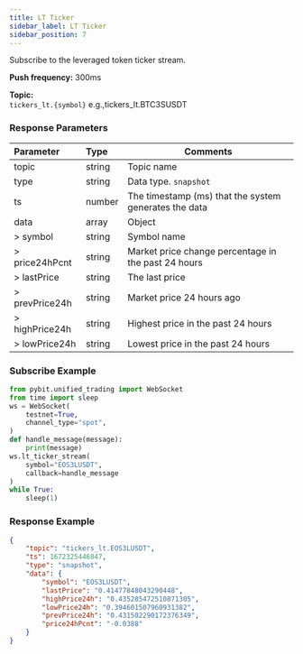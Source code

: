 ```yaml
---
title: LT Ticker
sidebar_label: LT Ticker
sidebar_position: 7
---
```


Subscribe to the leveraged token ticker stream.

**Push frequency:** 300ms

**Topic:**<br/>
`tickers_lt.{symbol}` e.g.,tickers_lt.BTC3SUSDT

### Response Parameters
| Parameter | Type | Comments|
|:----- |:-----|----- |
|topic |string |Topic name |
|type |string |Data type. `snapshot` |
|ts |number |The timestamp (ms) that the system generates the data |
|data |array |Object |
|> symbol |string |Symbol name |
|> price24hPcnt |string |Market price change percentage in the past 24 hours |
|> lastPrice |string |The last price |
|> prevPrice24h |string |Market price 24 hours ago |
|> highPrice24h |string |Highest price in the past 24 hours  |
|> lowPrice24h |string |Lowest price in the past 24 hours |

### Subscribe Example

```python
from pybit.unified_trading import WebSocket
from time import sleep
ws = WebSocket(
    testnet=True,
    channel_type="spot",
)
def handle_message(message):
    print(message)
ws.lt_ticker_stream(
    symbol="EOS3LUSDT",
    callback=handle_message
)
while True:
    sleep(1)
```

### Response Example

```json
{
    "topic": "tickers_lt.EOS3LUSDT",
    "ts": 1672325446847,
    "type": "snapshot",
    "data": {
        "symbol": "EOS3LUSDT",
        "lastPrice": "0.41477848043290448",
        "highPrice24h": "0.435285472510871305",
        "lowPrice24h": "0.394601507960931382",
        "prevPrice24h": "0.431502290172376349",
        "price24hPcnt": "-0.0388"
    }
}
```
